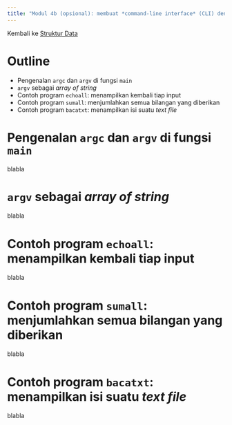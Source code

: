 ---
title: "Modul 4b (opsional): membuat *command-line interface* (CLI) dengan `argv`"
---

Kembali ke [Struktur Data](strukdat2023.qmd)

# Outline

* Pengenalan `argc` dan `argv` di fungsi `main`
* `argv` sebagai *array of string*
* Contoh program `echoall`: menampilkan kembali tiap input
* Contoh program `sumall`: menjumlahkan semua bilangan yang diberikan
* Contoh program `bacatxt`: menampilkan isi suatu *text file*

# Pengenalan `argc` dan `argv` di fungsi `main`

blabla

# `argv` sebagai *array of string*

blabla

# Contoh program `echoall`: menampilkan kembali tiap input

blabla

# Contoh program `sumall`: menjumlahkan semua bilangan yang diberikan

blabla

# Contoh program `bacatxt`: menampilkan isi suatu *text file*

blabla